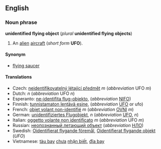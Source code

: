 ==English==
===Noun phrase===
'''unidentified flying object''' (''plural'' '''unidentified flying objects''')

#An [[alien]] [[aircraft]] (''short form'' '''UFO''').

====Synonym====
*[[flying saucer]]

====Translations====
*Czech: [[neidentifikovatelný létající předmět]] ''m'' (''abbreviation'' UFO ''m'')
*Dutch: [[ ]] ''n'' (''abbreviation'' UFO ''n'')
*Esperanto: [[ne-identifita flug-objekto]], (''abbreviation'' [[NIFO]])
*Finnish: [[tunnistamaton lentävä esine]], (''abbreviation'' [[UFO]] or ufo)
*French: [[objet volant non-identifié]] ''m'' (''abbreviation'' [[OVNI]] ''m'')
*German: [[unidentifiziertes Flugobjekt]], ''n'' (''abbreviation'' [[UFO]], ''n'')
*Italian: [[oggetto volante non identificato]] ''m'' (''abbreviation'' UFO ''m'')
*Russian: [[неопознанный летающий объект]] (''abbreviation'' [[НЛО]])
*Swedish: [[Oidentifierat flygande föremål]], [[Oidentifierat flygande objekt]] (''UFO'')
*Vietnamese: [[tàu bay]] [[chưa]] [[nhận|nhận biết]], [[đĩa bay]]